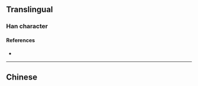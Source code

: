 {{also|壽|寿}}
{{character info}}

==Translingual==

===Han character===
{{Han char|rn=33|rad=士|as=12|sn=14|four=|canj=QMRDI}}

====References====
* {{Han ref|kx=0244.111|hdz=10490.010|uh=5900|ud=22784}}

----

==Chinese==
{{zh-see|壽|v}}